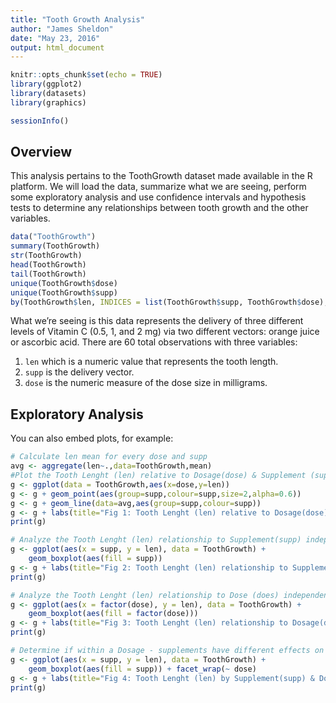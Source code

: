 ```yaml
---
title: "Tooth Growth Analysis"
author: "James Sheldon"
date: "May 23, 2016"
output: html_document
---
```


```r
knitr::opts_chunk$set(echo = TRUE)
library(ggplot2)
library(datasets)
library(graphics)
```
```r
sessionInfo()
```

## Overview

This analysis pertains to the ToothGrowth dataset made available in the R platform.  We will load the data, summarize what we are seeing, perform some exploratory analysis and use confidence intervals and hypothesis tests to determine any relationships between tooth growth and the other variables.

```r
data("ToothGrowth")
summary(ToothGrowth)
str(ToothGrowth)
head(ToothGrowth)
tail(ToothGrowth)
unique(ToothGrowth$dose)
unique(ToothGrowth$supp)
by(ToothGrowth$len, INDICES = list(ToothGrowth$supp, ToothGrowth$dose), summary)
```

What we're seeing is this data represents the delivery of three different levels of Vitamin C (0.5, 1, and 2 mg) via two different vectors:  orange juice or ascorbic acid.  There are 60 total observations with three variables:

1. `len` which is a numeric value that represents the tooth length.
2. `supp` is the delivery vector.
3. `dose` is the numeric measure of the dose size in milligrams.

## Exploratory Analysis

You can also embed plots, for example:

```r
# Calculate len mean for every dose and supp
avg <- aggregate(len~.,data=ToothGrowth,mean)
#Plot the Tooth Lenght (len) relative to Dosage(dose) & Supplement (supp)
g <- ggplot(data = ToothGrowth,aes(x=dose,y=len))
g <- g + geom_point(aes(group=supp,colour=supp,size=2,alpha=0.6))
g <- g + geom_line(data=avg,aes(group=supp,colour=supp))
g <- g + labs(title="Fig 1: Tooth Lenght (len) relative to Dosage(dose) & Supplement (supp)")
print(g)
```

```r
# Analyze the Tooth Lenght (len) relationship to Supplement(supp) independent of dose
g <- ggplot(aes(x = supp, y = len), data = ToothGrowth) + 
    geom_boxplot(aes(fill = supp))
g <- g + labs(title="Fig 2: Tooth Lenght (len) relationship to Supplement(supp)")
print(g)
```

```r
# Analyze the Tooth Lenght (len) relationship to Dose (does) independent of Supplement
g <- ggplot(aes(x = factor(dose), y = len), data = ToothGrowth) + 
    geom_boxplot(aes(fill = factor(dose)))
g <- g + labs(title="Fig 3: Tooth Lenght (len) relationship to Dosage(dose)")
print(g)
```

```r
# Determine if within a Dosage - supplements have different effects on tooth growth
g <- ggplot(aes(x = supp, y = len), data = ToothGrowth) +
    geom_boxplot(aes(fill = supp)) + facet_wrap(~ dose)
g <- g + labs(title="Fig 4: Tooth Lenght (len) by Supplement(supp) & Dosage(dose)")
print(g)
```

